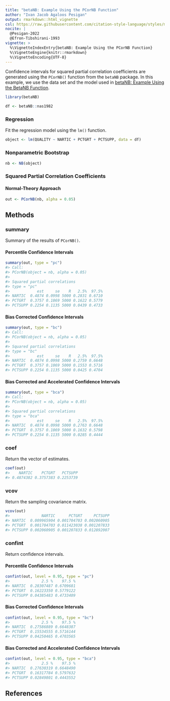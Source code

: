 ```yaml
---
title: "betaNB: Example Using the PCorNB Function"
author: "Ivan Jacob Agaloos Pesigan"
output: rmarkdown::html_vignette
csl: https://raw.githubusercontent.com/citation-style-language/styles/master/apa.csl
nocite: |
  @Pesigan-2022
  @Efron-Tibshirani-1993
vignette: >
  %\VignetteIndexEntry{betaNB: Example Using the PCorNB Function}
  %\VignetteEngine{knitr::rmarkdown}
  %\VignetteEncoding{UTF-8}
---
```




Confidence intervals for
squared partial correlation coefficients
are generated using
the `PCorNB()` function from the `betaNB` package.
In this example,
we use the data set and the model used in
[betaNB: Example Using the BetaNB Function](example-beta-nb.html).


``` r
library(betaNB)
```




``` r
df <- betaNB::nas1982
```

### Regression

Fit the regression model using the `lm()` function.


``` r
object <- lm(QUALITY ~ NARTIC + PCTGRT + PCTSUPP, data = df)
```

### Nonparametric Bootstrap


``` r
nb <- NB(object)
```

### Squared Partial Correlation Coefficients

#### Normal-Theory Approach


``` r
out <- PCorNB(nb, alpha = 0.05)
```

## Methods

### summary

Summary of the results of `PCorNB()`.

#### Percentile Confidence Intervals


``` r
summary(out, type = "pc")
#> Call:
#> PCorNB(object = nb, alpha = 0.05)
#> 
#> Squared partial correlations
#> type = "pc"
#>            est     se    R   2.5%  97.5%
#> NARTIC  0.4874 0.0998 5000 0.2831 0.6710
#> PCTGRT  0.3757 0.1069 5000 0.1622 0.5779
#> PCTSUPP 0.2254 0.1135 5000 0.0439 0.4733
```

#### Bias Corrected Confidence Intervals


``` r
summary(out, type = "bc")
#> Call:
#> PCorNB(object = nb, alpha = 0.05)
#> 
#> Squared partial correlations
#> type = "bc"
#>            est     se    R   2.5%  97.5%
#> NARTIC  0.4874 0.0998 5000 0.2759 0.6648
#> PCTGRT  0.3757 0.1069 5000 0.1553 0.5716
#> PCTSUPP 0.2254 0.1135 5000 0.0425 0.4704
```

#### Bias Corrected and Accelerated Confidence Intervals


``` r
summary(out, type = "bca")
#> Call:
#> PCorNB(object = nb, alpha = 0.05)
#> 
#> Squared partial correlations
#> type = "bca"
#>            est     se    R   2.5%  97.5%
#> NARTIC  0.4874 0.0998 5000 0.2763 0.6648
#> PCTGRT  0.3757 0.1069 5000 0.1632 0.5798
#> PCTSUPP 0.2254 0.1135 5000 0.0285 0.4444
```

### coef

Return the vector of estimates.


``` r
coef(out)
#>    NARTIC    PCTGRT   PCTSUPP 
#> 0.4874382 0.3757383 0.2253739
```

### vcov

Return the sampling covariance matrix.


``` r
vcov(out)
#>              NARTIC      PCTGRT     PCTSUPP
#> NARTIC  0.009965904 0.001704703 0.002060905
#> PCTGRT  0.001704703 0.011423038 0.001207833
#> PCTSUPP 0.002060905 0.001207833 0.012892007
```

### confint

Return confidence intervals.

#### Percentile Confidence Intervals


``` r
confint(out, level = 0.95, type = "pc")
#>              2.5 %    97.5 %
#> NARTIC  0.28307487 0.6709681
#> PCTGRT  0.16223350 0.5779122
#> PCTSUPP 0.04385483 0.4733409
```

#### Bias Corrected Confidence Intervals


``` r
confint(out, level = 0.95, type = "bc")
#>              2.5 %    97.5 %
#> NARTIC  0.27586889 0.6648387
#> PCTGRT  0.15534555 0.5716144
#> PCTSUPP 0.04250465 0.4703565
```

#### Bias Corrected and Accelerated Confidence Intervals


``` r
confint(out, level = 0.95, type = "bca")
#>              2.5 %    97.5 %
#> NARTIC  0.27630319 0.6648490
#> PCTGRT  0.16317784 0.5797632
#> PCTSUPP 0.02849801 0.4443552
```

## References
